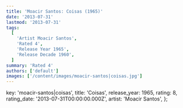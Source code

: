 ```yaml
---
title: 'Moacir Santos: Coisas (1965)'
date: '2013-07-31'
lastmod: '2013-07-31'
tags:
  [
    'Artist Moacir Santos',
    'Rated 4',
    'Release Year 1965',
    'Release Decade 1960',
  ]
summary: 'Rated 4'
authors: ['default']
images: ['/content/images/moacir-santos|coisas.jpg']
---
```


  key: 'moacir-santos|coisas',
  title: 'Coisas',
  release_year: 1965,
  rating: 8,
  rating_date: '2013-07-31T00:00:00.000Z',
  artist: 'Moacir Santos',
};

<MusicRating data={data} />
